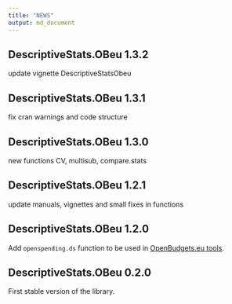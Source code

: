 ```yaml
---
title: "NEWS"
output: md_document
---
```


## DescriptiveStats.OBeu 1.3.2

update vignette DescriptiveStatsObeu

## DescriptiveStats.OBeu 1.3.1

fix cran warnings and code structure


## DescriptiveStats.OBeu 1.3.0

new functions CV, multisub, compare.stats

## DescriptiveStats.OBeu 1.2.1

update manuals, vignettes and small fixes in functions

## DescriptiveStats.OBeu 1.2.0

Add `openspending.ds` function to be used in [OpenBudgets.eu tools](http://openbudgets.eu/tools/).

## DescriptiveStats.OBeu 0.2.0

First stable version of the library.
